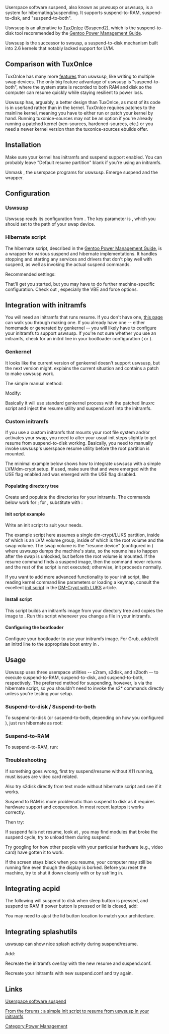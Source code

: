 Userspace software suspend, also known as µswsusp or uswsusp, is a system for hibernating/suspending. It supports suspend-to-RAM, suspend-to-disk, and "suspend-to-both".

Uswsusp is an altenative to [[TuxOnIce]] (Suspend2), which is the suspend-to-disk tool recommended by the [http://www.gentoo.org/doc/en/power-management-guide.xml#doc_chap7 Gentoo Power Management Guide].

Uswsusp is the successor to swsusp, a suspend-to-disk mechanism built into 2.6 kernels that notably lacked support for LVM.

== Comparison with TuxOnIce ==

TuxOnIce has many more [http://www.tuxonice.net/features features] than uswsusp, like writing to multiple swap devices. The only big feature advantage of uswsusp is "suspend-to-both", where the system state is recorded to both RAM and disk so the computer can resume quickly while staying resilient to power loss.

Uswsusp has, arguably, a better design than TuxOnIce, as most of its code is in userland rather than in the kernel. TuxOnIce requires patches to the mainline kernel, meaning you have to either run {{Package|sys-kernel/tuxonice-sources|direct=yes}} or patch your kernel by hand. Running tuxonice-sources may not be an option if you're already running a patched kernel (xen-sources, hardened-sources, etc.) or you need a newer kernel version than the tuxonice-sources ebuilds offer.

== Installation ==

Make sure your kernel has initramfs and suspend support enabled. You can probably leave "Default resume partition" blank if you're using an initramfs.
{{Kernel|Suspend kernel config|<pre>
 General setup  --->
    [*] Initial RAM filesystem and RAM disk (initramfs/initrd) support
  Power management and ACPI options  --->
    [*] Suspend to RAM and standby
    [*] Hibernation (aka 'suspend to disk')
    [*] ACPI (Advanced Configuration and Power Interface) Support  --->
      -*-   Button
</pre>}}

Unmask {{Package|sys-power/suspend|direct=yes}}, the userspace programs for uswsusp. Emerge suspend and the {{Package|sys-power/hibernate-script|direct=yes}} wrapper.
{{File|/etc/portage/package.accepted_keywords/suspend.conf|<pre>
sys-power/suspend ~amd64
</pre>}}

{{Root|emerge -av suspend hibernate-script}}

== Configuration ==

=== Uswsusp ===

Uswsusp reads its configuration from {{Path|/etc/suspend.conf}}. The key parameter is {{Codeline|resume device}}, which you should set to the path of your swap device.
{{File|/etc/suspend.conf|<pre>
snapshot device = /dev/snapshot
resume device = /dev/RESUME_DEVICE
compute checksum = y
compress = y
</pre>}}

=== Hibernate script ===

The hibernate script, described in the [http://www.gentoo.org/doc/en/power-management-guide.xml#doc_chap7 Gentoo Power Management Guide], is a wrapper for various suspend and hibernate implementations. It handles stopping and starting any services and drivers that don't play well with suspend, as well as invoking the actual suspend commands.

Recommended settings:

{{File|/etc/hibernate/common.conf|<pre>
SaveClock yes             # this will save current system time into RTC when suspending.
Unmount /boot /mnt/tmp    # in case resume fails, or filesystem is accessed during boot, better to umount it cleanly before suspend.
FullSpeedCPU yes          # perform suspend as fast as we can, even if we chose to save power on batteries for example.
OnSuspend 55 sync         # execute command during suspend
GentooModulesAutoload yes # hack for Gentoo
SwitchToTextMode no       # save if you are using kernel mode switching
</pre>}}

That'll get you started, but you may have to do further machine-specific configuration. Check out {{Codeline|man hibernate.conf}}, especially the VBE and force options.

== Integration with initramfs ==


You will need an initramfs that runs resume. If you don't have one, [[initramfs|this page]] can walk you through making one. If you already have one -- either homemade or generated by genkernel -- you will likely have to configure your initramfs to support uswsusp. If you're not sure whether you use an initramfs, check for an initrd line in your bootloader configuration ({{Path|/boot/grub/grub.conf}} or {{Path|/boot/lilo/lilo.conf}}).

=== Genkernel ===
It looks like the current version of genkernel doesn't support uswsusp, but the next version might. {{Bug|156445}} explains the current situation and contains a patch to make uswsusp work.

The simple manual method:

{{Root|cp /usr/share/genkernel/defaults/linuxrc /usr/share/genkernel/defaults/linuxrc.uswsusp}}
Modify:
{{File|/usr/share/genkernel/defaults/linuxrc.uswsusp|<pre>
 #!/bin/sh
 
 . /etc/initrd.defaults
 . /etc/initrd.scripts
+swsusp_resume() {
+    /sbin/resume
+}
 splash() {
</pre>}}
{{Root|mkdir -p /var/lib/genkernel/overlay/etc /var/lib/genkernel/overlay/sbin}}
{{Root|cp /etc/suspend.conf /var/lib/genkernel/overlay/etc}}
{{Root|cp /usr/lib/suspend/resume /var/lib/genkernel/overlay/sbin}}
{{Root|<nowiki>genkernel --linuxrc=/usr/share/genkernel/defaults/linuxrc.uswsusp --initramfs-overlay=/var/lib/genkernel/overlay \
       your_standard_parameters</nowiki>}}

Basically it will use standard genkernel process with the patched linuxrc script and inject the resume utility and suspend.conf into the initramfs.

=== Custom initramfs ===

If you use a custom initramfs that mounts your root file system and/or activates your swap, you need to alter your usual init steps slightly to get resume from suspend-to-disk working. Basically, you need to manually invoke uswsusp's userspace resume utility before the root partition is mounted. 

The minimal example below shows how to integrate uswsusp with a simple LVM/dm-crypt setup. If used, make sure that {{Package|sys-apps/busybox}} and {{Package|sys-fs/lvm2}} were emerged with the {{EnableFlag|static}} USE flag enabled and {{Package|sys-fs/cryptsetup}} was emerged with the {{USEFlag|dynamic}} USE flag disabled.

==== Populating directory tree ====
Create and populate the directories for your initramfs. The commands below work for {{Keyword|amd64}}; for {{Keyword|x86}}, substitute {{Path|/usr/lib64}} with {{Path|/usr/lib}}:
{{Command|<nowiki>mkdir ~/initramfs
cd ~/initramfs
mkdir bin dev dev/mapper dev/vc etc etc/lvm newroot proc sys
cp /bin/busybox /sbin/cryptsetup /usr/lib64/suspend/resume bin
cp /sbin/lvm.static bin/lvm
ln -s busybox bin/sh
ln -s lvm bin/vgchange
cp -a /dev/console /dev/null /dev/sda2 /dev/snapshot /dev/urandom dev
ln -s ../console dev/vc/0
cp /etc/suspend.conf etc
cp /etc/lvm/lvm.conf etc/lvm
</nowiki>}}
{{Note|Remember to update your initramfs's binaries and {{Path|suspend.conf}} whenever you update their counterparts on the root file system. Rebuild the {{Path|initramfs.img}} after copying the new files.}}

==== Init script example ====
Write an init script to suit your needs.

The example script here assumes a single dm-crypt/LUKS partition, inside of which is an LVM volume group, inside of which is the root volume and the swap volume.  The swap volume is the "resume device" (configured in {{Path|/etc/suspend.conf}}) where uswsusp dumps the machine's state, so the resume has to happen after the swap is unlocked, but before the root volume is mounted. If the resume command finds a suspend image, then the command never returns and the rest of the script is not executed; otherwise, init proceeds normally.

{{Note|This is just an example, not a generic init script. It won't work on your system without modification. Customize it to handle your actual storage layout.}}
{{File|~/initramfs/init|<pre>
#!/bin/sh

mount -t proc proc /proc
mount -t sysfs sysfs /sys
sleep 2  # wait for kernel msgs to quiet

if cryptsetup luksOpen /dev/sda2 vault; then
  vgchange -ay vault_vg
  resume
  mount -r /dev/mapper/vault_vg-root /newroot

  if [[ -x /newroot/sbin/init ]]; then
    umount /sys /proc
    exec switch_root /newroot /sbin/init
  fi
fi

# Uncomment if you want a rescue shell
# exec sh
</pre>}}
{{Command|chmod a+x init}}

If you want to add more advanced functionality to your init script, like reading kernel command line parameters or loading a keymap, consult the excellent [[DM-Crypt with LUKS#Initramfs.27s_init|init script]] in the [[DM-Crypt with LUKS]] article.

==== Install script ====
This script builds an initramfs image from your {{Path|~/initramfs}} directory tree and copies the image to {{Path|/boot}}. Run this script whenever you change a file in your initramfs.
{{File|~/initramfs/install|<pre>
#!/bin/sh

if ! mount | grep ' on /boot ' > /dev/null; then
  echo 1>&2 "WARNING: /boot doesn't appear to be mounted"
fi

find . | cpio --quiet -o -H newc | gzip -9 > /boot/initramfs.img

</pre>}}
{{Command|chmod a+x install}}
{{Root|mount /boot
./install}}

==== Configuring the bootloader ====
Configure your bootloader to use your initramfs image. For Grub, add/edit an initrd line to the appropriate boot entry in {{Path|grub.conf}}.

{{File|/boot/grub/grub.conf|<pre>
title Linux
root (hd0,0)
kernel /vmlinuz
initrd /initramfs.img
</pre>}}

== Usage ==

Uswsusp uses three userspace utilities -- s2ram, s2disk, and s2both -- to execute suspend-to-RAM, suspend-to-disk, and suspend-to-both, respectively. The preferred method for suspending, however, is via the hibernate script, so you shouldn't need to invoke the s2* commands directly unless you're testing your setup.

=== Suspend-to-disk / Suspend-to-both ===
To suspend-to-disk (or suspend-to-both, depending on how you configured {{Path|/etc/hibernate/hibernate.conf}}), just run hibernate as root:
{{Root|hibernate}}

=== Suspend-to-RAM ===
To suspend-to-RAM, run:
{{Root|hibernate-ram}}

=== Troubleshooting ===

If something goes wrong, first try suspend/resume without X11 running, must issues are video card related.

Also try s2disk directly from text mode without hibernate script and see if it works.

Suspend to RAM is more problematic than suspend to disk as it requires hardware support and cooperation. In most recent laptops it works correctly. 

{{File|/etc/hibernate/ususpend-ram.conf|<pre>
USuspendRamForce yes     # if hardware is unrecognized (most probably)
USuspendRamAcpiSleep 3   # if you experiencing problem in waking up, also try 1 or 2
</pre>}}

Then try:
{{Root|hibernate-ram}}

If suspend fails not resume, look at {{Path|var/log/messages}}, you may find modules that broke the suspend cycle, try to unload them during suspend:

{{File|/etc/hibernate/ram.conf|<pre>
UnloadModules MODULE_NAME
</pre>}}

Try googling for how other people with your particular hardware (e.g., video card) have gotten it to work.

If the screen stays black when you resume, your computer may still be running fine even though the display is borked. Before you reset the machine, try to shut it down cleanly with {{Key|Ctrl+Alt+Del}} or by ssh'ing in.

== Integrating acpid ==

The following will suspend to disk when sleep button is pressed, and suspend to RAM if power button is pressed or lid is closed, add:

{{Root|emerge sys-apps/acpid}}
{{Root|rc-update add acpid default}}

{{File|/etc/acpid/default.sh|<pre>
         button)
                 case "$action" in
+                        power)
+                                /usr/sbin/hibernate
+
+                        ;;
+                        lid)
+                                grep -q closed /proc/acpi/button/lid/LID/state && \
+                                        /usr/sbin/hibernate-ram
+                        ;;
+                        sleep)
+                                /usr/sbin/hibernate
+                        ;;
</pre>}}

You may need to ajust the lid button location to match your architecture.

== Integrating splashutils ==

uswsusp can show nice splash activity during suspend/resume.

{{File|/etc/portage/package.use/suspend.conf|<pre>
sys-power/suspend fbsplash
</pre>}}

Add:
{{File|/etc/suspend.conf|<pre>
splash = y
</pre>}}

{{File|/etc/hibernate/common.conf|<pre>
FBSplash on
</pre>}}

Recreate the initramfs overlay with the new resume and suspend.conf.

Recreate your initramfs with new suspend.conf and try again.

== Links ==

[http://suspend.sourceforge.net/ Userspace software suspend]

[http://forums.gentoo.org/viewtopic-p-6428835.html#6428835 From the forums : a simple init script to resume from uswsusp in your initramfs]


[[Category:Power Management]]